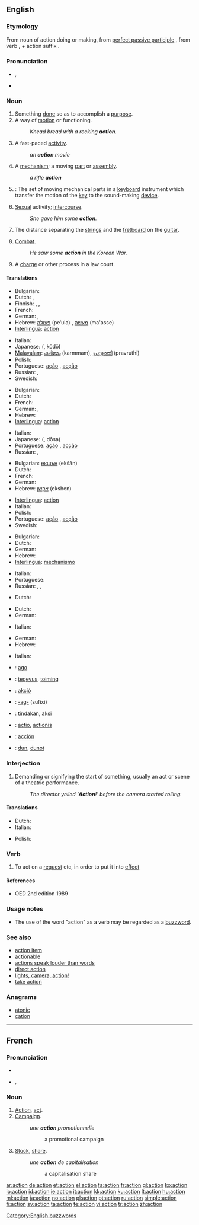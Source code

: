 ==English==

===Etymology===
From {{L.}} noun of action {{term|actio}} doing or making, from [[perfect passive participle]] {{term|actus||deed|lang=la}}, from verb {{term|agere||do|lang=la}}, + action suffix {{term|-io|lang=la}}.

===Pronunciation===
* {{IPA|/ˈæk.ʃən/}}, {{SAMPA|/"{kS@n/}}
* {{audio|en-us-action.ogg|Audio (US)}}
*: {{rhymes|æk.ʃən}}

===Noun===
{{en-noun}}

# Something [[done]] so as to accomplish a [[purpose]].
# A way of [[motion]] or functioning.
#: ''Knead bread with a rocking '''action'''.''
# A fast-paced [[activity]].
#: ''an '''action''' movie''
# A [[mechanism]]; a moving [[part]] or [[assembly]].
#: ''a rifle '''action'''''
# {{music}}: The set of moving mechanical parts in a [[keyboard]] instrument which transfer the motion of the [[key]] to the sound-making [[device]].
# {{slang}} [[sexual|Sexual]] activity; [[intercourse]].
#: ''She gave him some '''action'''.''
# The distance separating the [[string]]s and the [[fretboard]] on the [[guitar]].
# {{military}} [[combat|Combat]].
#: ''He saw some '''action''' in the Korean War.''
# {{law}} A [[charge]] or other process in a law court.

====Translations====
{{trans-top|something done so as to accomplish a purpose}}
* Bulgarian: {{t+|bg|действие|n|tr=dejstvie|sc=Cyrl}}
* Dutch: {{t-|nl|handeling|f}}, {{t+|nl|actie|f}}
* Finnish: {{t+|fi|teko}}, {{t-|fi|toimenpide}}, {{t+|fi|toiminta}}
* French: {{t+|fr|action|f}}
* German: {{t+|de|Handlung|f}}, {{t+|de|Aktion|f}}
* Hebrew: [[פעולה]] (pe‘ula) {{f}}, [[מעשה]] (ma'asse) {{m}}
* [[Interlingua]]: [[#Interlingua|action]]
{{trans-mid}}
* Italian: {{t+|it|azione|f}}
* Japanese: {{Jpan|[[行動]]}} ({{Jpan|[[こうどう]]}}, kōdō)
* [[Malayalam]]: [[കര്‍മ്മം]] (karmmam), [[പ്രവൃത്തി]] (pravruthi)
* Polish: {{t+|pl|czynność|f}}
* Portuguese: {{i|Brazil}} [[ação]] {{f}}, {{i|Portugal}} [[acção]] {{f}}
* Russian: {{t+|ru|действие|n|tr=djéjstvije|sc=Cyrl}}, {{t+|ru|поступок|m|tr=postúpok|sc=Cyrl}}
* Swedish: {{t+|sv|handling}}
{{trans-bottom}}

{{trans-top|a way of motion or functioning}}
* Bulgarian: {{t+|bg|движение|n|tr=dviženie|sc=Cyrl}}
* Dutch: {{t+|nl|beweging|f}}
* French: {{t+|fr|action|f}}
* German: {{t+|de|Bewegung|f}}, {{t+|de|Funktion|f}}
* Hebrew: {{t-|he|אופן פעולה|m|sc=Hebr}}
* [[Interlingua]]: [[#Interlingua|action]]
{{trans-mid}}
* Italian: {{t+|it|azione|f}}
* Japanese: {{Jpan|[[動作]]}} ({{Jpan|[[どうさ]]}}, dōsa)
* Portuguese: {{i|Brazil}} [[ação]] {{f}}, {{i|Portugal}} [[acção]] {{f}}
* Russian: {{t+|ru|действие|n|tr=djéjstvije|sc=Cyrl}}, {{t+|ru|воздействие|n|tr=vozdjéjstvije|sc=Cyrl}}
{{trans-bottom}}

{{trans-top|a fast-paced activity}}
* Bulgarian: [[екшън]] (ekšǎn) {{m}}
* Dutch: {{t+|nl|actie|f}}
* French: {{t+|fr|action|f}}
* German: {{t+|de|action|f|alt=Action}}
* Hebrew: [[אקשן]] (ekshen)
{{trans-mid}}
* [[Interlingua]]: [[#Interlingua|action]]
* Italian: {{t+|it|azione|f}}
* Polish: {{t+|pl|akcja|f}}
* Portuguese: {{i|Brazil}} [[ação]] {{f}}, {{i|Portugal}} [[acção]] {{f}}
* Swedish: {{t+|sv|action}}
{{trans-bottom}}

{{trans-top|a mechanism}}
* Bulgarian: {{t+|bg|механизъм|m|tr=mekhanizǎm|sc=Cyrl}}
* Dutch: {{t|nl|mechanisme|n}}
* German: {{t-|de|Mechanismus|m}}
* Hebrew: {{t+|he|מנגנון|m|sc=Hebr}}
* [[Interlingua]]: [[mechanismo]]
{{trans-mid}}
* Italian: {{t+|it|meccanismo|m}}
* Portuguese: {{t+|pt|mecanismo|m}}
* Russian: {{t+|ru|действие|n|alt=дейтвие|tr=djéjstvije|sc=Cyrl}}, {{t+|ru|механизм|m|tr=m'eχanízm|sc=Cyrl}}, {{t+|ru|работа|f|tr=rabóta|sc=Cyrl}}
{{trans-bottom}}

{{trans-top|slang: Intercourse}}
* Dutch: {{t+|nl|actie|f}}
{{trans-mid}}
{{trans-bottom}}

{{trans-top|military: combat}}
* Dutch: {{t+|nl|actie|f}}
* German: {{t+|de|Kampf|m}}
{{trans-mid}}
* Italian: {{t+|it|azione|f}}
{{trans-bottom}}

{{trans-top|law: A charge}}
* German: {{t+|de|Klage|f}}
* Hebrew: {{t-|he|תביעה משפטית|f|sc=Hebr}}
{{trans-mid}}
* Italian: {{t-|it|azione legale|f}}
{{trans-bottom}}

{{checktrans-top}}
* {{ttbc|Esperanto}}: [[ago#Esperanto|ago]]
* {{ttbc|Estonian}}: [[tegevus]], [[toiming]]
* {{ttbc|Hungarian}}: [[akció]]
* {{ttbc|Ido}}: [[-ag-]] (sufixi)
{{trans-mid}}
* {{ttbc|Indonesian}}: [[tindak]]an, [[aksi]]
* {{ttbc|Latin}}: [[actio]], [[actionis]]
* {{ttbc|Spanish}}: [[acción]] {{f}}
* {{ttbc|Volapük}}: [[dun#Volapük|dun]], [[dunot]]
{{trans-bottom}}

===Interjection===
{{en-intj}}

# Demanding or signifying the start of something, usually an act or scene of a theatric performance.
#: ''The director yelled ‘'''Action'''!’ before the camera started rolling.''

====Translations====
{{trans-top|signifying the start of something}}
* Dutch: {{t+|nl|actie|f}}
* Italian: {{t+|it|azione|f}}
{{trans-mid}}
* Polish: {{t+|pl|akcja}}
{{trans-bottom}}

===Verb===
{{en-verb}}

# To act on a [[request]] etc, in order to put it into [[effect]]

====References====
* OED 2nd edition 1989

===Usage notes===
* The use of the word "action" as a verb may be regarded as a [[buzzword]].

===See also===
* [[action item]]
* [[actionable]] {{i|nonstandard}}
* [[actions speak louder than words]]
* [[direct action]]
* [[lights, camera, action!]]
* [[take action]]

{{see|Appendix:Collocations of do, have, make, and take}}

===Anagrams===
* [[atonic]]
* [[cation]]

[[Category:English buzzwords]]

----

==French==

===Pronunciation===
* {{audio|Fr-action.ogg|audio}}
* {{IPA|/ak.sjɔ̃/}}, {{SAMPA|/ak.sjO~/}}

===Noun===
{{fr-noun|f}}

# [[#English|Action]], [[act]].
# [[campaign|Campaign]].
#: ''une '''action''' promotionnelle''
#:: a promotional campaign
# [[stock|Stock]], [[share]].
#: ''une '''action''' de capitalisation''
#:: a capitalisation share

[[ar:action]]
[[de:action]]
[[et:action]]
[[el:action]]
[[fa:action]]
[[fr:action]]
[[gl:action]]
[[ko:action]]
[[io:action]]
[[id:action]]
[[ie:action]]
[[it:action]]
[[kk:action]]
[[ku:action]]
[[lt:action]]
[[hu:action]]
[[ml:action]]
[[ja:action]]
[[no:action]]
[[pl:action]]
[[pt:action]]
[[ru:action]]
[[simple:action]]
[[fi:action]]
[[sv:action]]
[[ta:action]]
[[te:action]]
[[vi:action]]
[[tr:action]]
[[zh:action]]